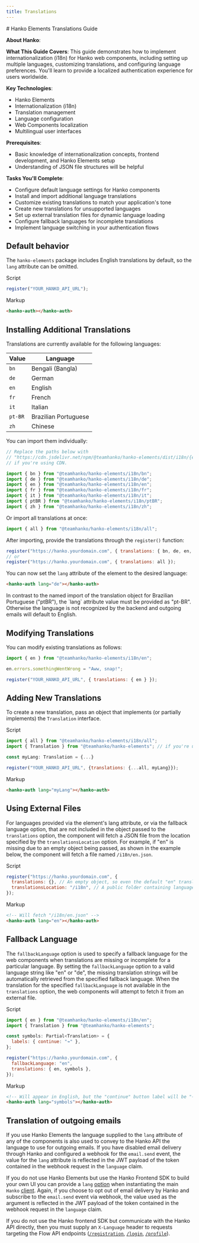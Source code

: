 ```yaml
---
title: Translations
---
```



<div class="hidden">
# Hanko Elements Translations Guide

**About Hanko**:
<HankoAbout />

**What This Guide Covers**: This guide demonstrates how to implement internationalization (i18n) for Hanko web components, including setting up multiple languages, customizing translations, and configuring language preferences. You'll learn to provide a localized authentication experience for users worldwide.

**Key Technologies**:
- Hanko Elements
- Internationalization (i18n)
- Translation management
- Language configuration
- Web Components localization
- Multilingual user interfaces

**Prerequisites**:
- Basic knowledge of internationalization concepts, frontend development, and Hanko Elements setup
- Understanding of JSON file structures will be helpful

**Tasks You'll Complete**: 
- Configure default language settings for Hanko components
- Install and import additional language translations
- Customize existing translations to match your application's tone
- Create new translations for unsupported languages
- Set up external translation files for dynamic language loading
- Configure fallback languages for incomplete translations
- Implement language switching in your authentication flows
</div>

## Default behavior
The `hanko-elements` package includes English translations by default, so the `lang` attribute can be omitted.

Script
```js
register("YOUR_HANKO_API_URL");
```

Markup
```html
<hanko-auth></hanko-auth>
```

## Installing Additional Translations

Translations are currently available for the following languages:

| Value | Language               |
| ------| -----------------------|
| `bn`    | Bengali (Bangla)     |
| `de`    | German               |
| `en`    | English              |
| `fr`    | French               |
| `it`    | Italian              |
| `pt-BR` | Brazilian Portuguese |
| `zh`    | Chinese              |

You can import them individually:

```js
// Replace the paths below with
// "https://cdn.jsdelivr.net/npm/@teamhanko/hanko-elements/dist/i18n/{en|de|all|...}.js"
// if you're using CDN.

import { bn } from "@teamhanko/hanko-elements/i18n/bn";
import { de } from "@teamhanko/hanko-elements/i18n/de";
import { en } from "@teamhanko/hanko-elements/i18n/en";
import { fr } from "@teamhanko/hanko-elements/i18n/fr";
import { it } from "@teamhanko/hanko-elements/i18n/it";
import { ptBR } from "@teamhanko/hanko-elements/i18n/ptBR";
import { zh } from "@teamhanko/hanko-elements/i18n/zh";
```

Or import all translations at once:

```js
import { all } from "@teamhanko/hanko-elements/i18n/all";
```

After importing, provide the translations through the `register()` function:

```js
register("https://hanko.yourdomain.com", { translations: { bn, de, en, fr, it, ptBR, zh } });
// or
register("https://hanko.yourdomain.com", { translations: all });
```

You can now set the `lang` attribute of the element to the desired language:

```html
<hanko-auth lang="de"></hanko-auth>
```

<Warning>
    In contrast to the named import of the translation object for Brazilian Portuguese ("ptBR"), the `lang` attribute
    value must be provided as "pt-BR". Otherwise the language is not recognized by the backend and outgoing emails will
    default to English.
</Warning>


## Modifying Translations

You can modify existing translations as follows:

```js
import { en } from "@teamhanko/hanko-elements/i18n/en";

en.errors.somethingWentWrong = "Aww, snap!";

register("YOUR_HANKO_API_URL", { translations: { en } });
```

## Adding New Translations

To create a new translation, pass an object that implements (or partially implements) the `Translation` interface.

Script

```js
import { all } from "@teamhanko/hanko-elements/i18n/all";
import { Translation } from "@teamhanko/hanko-elements"; // if you're using typescript

const myLang: Translation = {...}

register("YOUR_HANKO_API_URL", {translations: {...all, myLang}});
```

Markup

```html
<hanko-auth lang="myLang"></hanko-auth>
```

## Using External Files

For languages provided via the element's lang attribute, or via the fallback language option, that are not included in
the object passed to the `translations` option, the component will fetch a JSON file from the location specified by the
`translationsLocation` option. For example, if "en" is missing due to an empty object being passed, as shown in the
example below, the component will fetch a file named `/i18n/en.json`.

Script

```js
register("https://hanko.yourdomain.com", {
  translations: {}, // An empty object, so even the default "en" translation won't be available.
  translationsLocation: "/i18n", // A public folder containing language files, e.g., "en.json".
});
```

Markup

```html
<!-- Will fetch "/i18n/en.json" -->
<hanko-auth lang="en"></hanko-auth>
```

## Fallback Language

The `fallbackLanguage` option is used to specify a fallback language for the web components when translations are
missing or incomplete for a particular language. By setting the `fallbackLanguage` option to a valid language string
like "en" or "de", the missing translation strings will be automatically retrieved from the specified fallback language.
When the translation for the specified `fallbackLanguage` is not available in the `translations` option, the web
components will attempt to fetch it from an external file.

Script

```js
import { en } from "@teamhanko/hanko-elements/i18n/en";
import { Translation } from "@teamhanko/hanko-elements";

const symbols: Partial<Translation> = {
  labels: { continue: "➔" },
};

register("https://hanko.yourdomain.com", {
  fallbackLanguage: "en",
  translations: { en, symbols },
});
```

Markup

```html
<!-- Will appear in English, but the "continue" button label will be "➔"  -->
<hanko-auth lang="symbols"></hanko-auth>
```

## Translation of outgoing emails

If you use Hanko Elements the language supplied to the `lang` attribute of any of the components is also used to convey
to the Hanko API the language to use for outgoing emails. If you have disabled email delivery through Hanko and
configured a webhook for the `email.send` event, the value for the `lang` attribute is reflected in the JWT payload of
the token contained in the webhook request in the `language` claim.

If you do not use Hanko Elements but use the Hanko Frontend SDK to build your own UI you can provide a `lang`
[option](https://teamhanko.github.io/hanko/jsdoc/hanko-frontend-sdk/HankoOptions.html) when instantiating the main
`Hanko` [client](https://teamhanko.github.io/hanko/jsdoc/hanko-frontend-sdk/Hanko.html). Again, if you choose to
opt out of email delivery by Hanko and subscribe to the `email.send` event via webhook, the value used as the argument
is reflected in the JWT payload of the token contained in the webhook request in the `language` claim.

If you do not use the Hanko frontend SDK but communicate with the Hanko API directly, then you must supply an
`X-Language` header to requests targeting the Flow API endpoints
([`/registration`](https://docs.hanko.io/api-reference/flow/registration),
[`/login`](https://docs.hanko.io/api-reference/flow/login),
[`/profile`](https://docs.hanko.io/api-reference/flow/profile)).